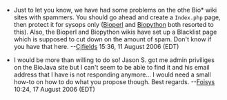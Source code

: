 * Just to let you know, we have had some problems on the othe Bio* wiki sites with spammers.  You should go ahead and create a <TT>Index.php</TT> page, then protect it for sysops only ([http://bioperl.org Bioperl] and [http://biopython.org Biopython] both resorted to this).  Also, the Bioperl and Biopython wikis have set up a Blacklist page which is supposed to cut down on the amount of spam.  Don't know if you have that here. --[[User:Cjfields|Cjfields]] 15:36, 11 August 2006 (EDT)

* I would be more than willing to do so! Jason S. got me admin priviliges on the BioJava site but I can't seem to be able to find it and his email address that I have is not responding anymore... I would need a small how-to on how to do what you propose though. Best regards. --[[User:Foisys|Foisys]] 10:24, 17 August 2006 (EDT)